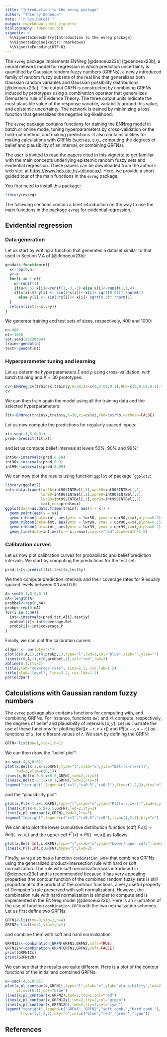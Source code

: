 ```yaml
---
title: "Introduction to the evreg package"
author: "Thierry Denoeux"
date: "`r Sys.Date()`"
output: rmarkdown::html_vignette
bibliography: tdenoeux.bib
vignette: >
  %\VignetteIndexEntry{Introduction to the evreg package}
  %\VignetteEngine{knitr::rmarkdown}
  %\VignetteEncoding{UTF-8}
---
```

The `evreg` package implements  ENNreg [@denoeux22b] [@denoeux23b], a neural network model for regression in which prediction uncertainty is quantified by Gaussian random fuzzy numbers (GRFNs), a newly introduced family of random fuzzy subsets of the real line that generalizes both Gaussian random variables and Gaussian possibility distributions [@denoeux23a]. The output GRFN is constructed by combining GRFNs induced by prototypes using a combination operator that generalizes Dempster's rule of Evidence Theory. The three output units indicate the most plausible  value of the response variable, variability around this value, and epistemic uncertainty. The network is trained by minimizing a loss function that generalizes the negative log-likelihood. 

The `evreg` package contains functions for training the ENNreg model in batch or online mode, tuning hyperparameters by cross-validation or the hold-out method, and making predictions. It also contains utilities for making calculations with GRFNs (such as, e.g., computing the degrees of belief and plausibility of an interval, or combining GRFNs).

The user is invited to read the papers cited in this vignette to get familiar with the main concepts underlying epistemic random fuzzy sets and evidential regression. These papers can be downloaded from the author's web site, at <https://www.hds.utc.fr/~tdenoeux/>. Here, we provide a short guided tour of the main functions in the `evreg` package. 

You first need to install this package:

```r
library(evreg)
```

The following sections contain a brief introduction on the way to use the main functions in the package `evreg` for evidential regression.

## Evidential regression

### Data generation

Let us start by writing a function that generates a dataset similar to that used in Section V.A of [@denoeux23b]:
```r
gendat<-function(n){
  x<-rep(0,n)
  y<-x
  for(i in 1:n){
    u<-runif(1)
    if(u<0.5) x[i]<-runif(1,-3,-1) else x[i]<-runif(1,1,4)
    if(x[i]<0) y[i] <- sin(3*x[i])+ x[i]+ sqrt(0.01)* rnorm(1) 
      else y[i] <- sin(3*x[i])+ x[i]+ sqrt(0.3)* rnorm(1)
  }
  return(list(x=x,y=y))
}
```

We generate training and test sets of sizes, respectively, 400 and 1000:

```r
n<-400
nt<-1000
set.seed(20230104)
train<-gendat(n)
test<-gendat(nt)
```

### Hyperparameter tuning and learning

Let us determine hyperparameters $\xi$ and $\rho$ using cross-validation, with batch training and $K=30$ prototypes:
```r
cv<-ENNreg_cv(train$x,train$y,K=30,XI=c(0,0.01,0.1),RHO=c(0,0.01,0.1),verbose=FALSE)
cv
```

We can then train again the model using all the training data and the selected hyperparameters:

```r
fit<-ENNreg(train$x,train$y,K=30,xi=cv$xi,rho=cv$rho,verbose=FALSE)
```

Let us now compute the predictions for regularly spaced inputs:

```r
xt<-seq(-4,5,0.01)
pred<-predict(fit,xt)
```

and let us compute belief intervals at levels 50\%, 90\% and 99\%:

```r
int50<-intervals(pred,0.50)
int90<-intervals(pred,0.9)
int99<-intervals(pred,0.99)
```

We can now plot the results using function `ggplot` of package ``ggplot2`:

```r
library(ggplot2)
int<-data.frame(lwr50=int50$INTBel[,1],upr50=int50$INTBel[,2],
                lwr90=int90$INTBel[,1],upr90=int90$INTBel[,2],
                lwr99=int99$INTBel[,1],upr99=int99$INTBel[,2],
                x=xt,mux=pred$mux)
ggplot(data=as.data.frame(train), aes(x = x)) + 
  geom_point(aes(y = y)) +
  geom_ribbon(data=int, aes(ymin = lwr50, ymax = upr50,x=x),alpha=0.2)+
  geom_ribbon(data=int, aes(ymin = lwr90, ymax = upr90,x=x),alpha=0.15)+
  geom_ribbon(data=int, aes(ymin = lwr99, ymax = upr99,x=x),alpha=0.1) +
  geom_line(data=int,aes(x = x,y=mux),color="red",linewidth=1.5)
```

### Calibration curves

Let us now plot calibration curves for probabilistic and belief prediction intervals. We start by computing the predictions for the test set:

```r
pred.tst<-predict(fit,test$x,test$y)
```

We then compute prediction intervals and their coverage rates for 9 equally spaced levels between 0.1 and 0.9:

```r
A<-seq(0.1,0.9,0.1)
nA<-length(A)
probbel<-rep(0,nA)
probp<-rep(0,nA)
for(i in 1:nA){
  int<-intervals(pred.tst,A[i],test$y)
  probbel[i]<-int$coverage.Bel
  probp[i]<-int$coverage.P
}
```

Finally, we can plot the calibration curves:

```r
oldpar <- par(pty="s")
plot(c(0,A,1),c(0,probp,1),type="l",lwd=2,col="blue",xlab="",ylab="")
lines(c(0,A,1),c(0,probbel,1),col="red",lwd=2)
abline(0,1,lty=2)
title(ylab="coverage rate", line=2.2, cex.lab=1.2)
title(xlab="level", line=2.2, cex.lab=1.2)
par(oldpar)
```


## Calculations with Gaussian random fuzzy numbers 

The `evreg` package also contains functions for computing with, and combining GRFNs. For instance, functions `Bel` and `Pl` compute, respectively, the degrees of belief and plausibility of intervals $[x,y]$. Let us illustrate the use of these functions for plotting $Bel([x-r,x+r])$ and $Pl([x-r,x+r])$ as functions of $x$, for different values of $r$. We start by defining the GRFN:

```r
GRFN<-list(mu=1,sig=1,h=1)
```

We can then draw the "belief plot":

```r
x<-seq(-4,6,0.01)
plot(x,Bel(x-1,x+1,GRFN),type="l",xlab="x",ylab="Bel([x-r,x+r])",
     lwd=2,ylim=c(0,1))
lines(x,Bel(x-0.5,x+0.5,GRFN),lwd=2,lty=2)
lines(x,Bel(x-0.1,x+0.1,GRFN),lwd=2,lty=3)
legend("topright",legend=c("r=1","r=0.5","r=0.1"),lty=c(1,2,3),bty="n")
```

and the "plausibility plot":

```r
plot(x,Pl(x-1,x+1,GRFN),type="l",xlab="x",ylab="Pl([x-r,x+r])",lwd=2,ylim=c(0,1))
lines(x,Pl(x-0.5,x+0.5,GRFN),lwd=2,lty=2)
lines(x,pl_contour(x,GRFN),lwd=2,lty=3)
legend("topright",legend=c("r=1","r=0.5","r=0"),lty=c(1,2,3),bty="n")
```

We can also plot the lower cumulative distribution function (cdf) $F_*(x)=Bel((-\infty,x])$ and the upper cdf $F^*(x)=Pl((-\infty,x])$ as follows:

```r
plot(x,Bel(-Inf,x,GRFN),type="l",xlab="x",ylab="Lower/upper cdfs",lwd=2)
lines(x,Pl(-Inf,x,GRFN),type="l",lwd=2)
```

Finally, `evreg` also has a function `combination_GRFN` that combines GRFNs using the generalized product-intersection rule with hard or soft normalization. The rule with soft normalization was introduced in [@denoeux23a] and is recommended because it has very appealing properties (the contour function of the combined  random fuzzy sets is still proportional to the product of the controur functions, a very useful property of Dempster's rule preserved with soft normalization). However, the combination rule with hard normalization is simpler to compute and is implemented in the ENNreg model [@denoeux23b]. Here is an illustration of the use of function `combination_GRFN` with the two normalization schemes. Let us first define two GRFNs:

```r
GRFN1<-list(mu=0,sig=2,h=4)
GRFN2<-list(mu=1,sig=1,h=1)
```

and combine them with soft and hard normalization:

```r
GRFN12s<-combination_GRFN(GRFN1,GRFN2,soft=TRUE)
GRFN12h<-combination_GRFN(GRFN1,GRFN2,soft=FALSE)
print(GRFN12s)
print(GRFN12h)
```

We can see that the results are quite different. Here is a plot of the contour functions of the initial and combined GRFNs:

```r
x<-seq(-4,6,0.01)
plot(x,pl_contour(x,GRFN1),type="l",xlab="x",ylab="plausibility",lwd=2,
     ylim=c(0,1),col="blue")
lines(x,pl_contour(x,GRFN2),lwd=2,lty=1,col="red")
lines(x,pl_contour(x,GRFN12s),lwd=2,lty=2,col="green")
lines(x,pl_contour(x,GRFN12h),lwd=2,lty=2,col="cyan")
legend("topright",legend=c("GRFN1","GRFN2","soft comb.","hard comb."),
       lty=c(1,1,2,2),bty="n",col=c("blue","red","green","cyan"))
```

## References


